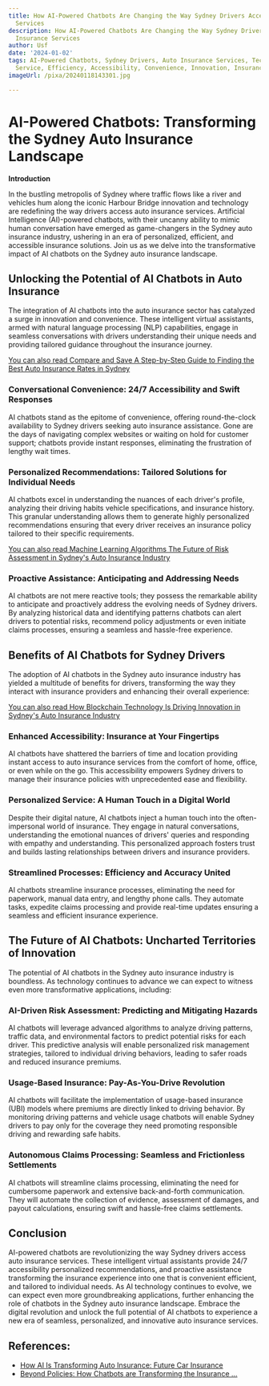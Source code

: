 ```yaml
---
title: How AI-Powered Chatbots Are Changing the Way Sydney Drivers Access Auto Insurance
  Services
description: How AI-Powered Chatbots Are Changing the Way Sydney Drivers Access Auto
  Insurance Services
author: Usf
date: '2024-01-02'
tags: AI-Powered Chatbots, Sydney Drivers, Auto Insurance Services, Technology, Customer
  Service, Efficiency, Accessibility, Convenience, Innovation, Insurance Industry
imageUrl: /pixa/20240118143301.jpg

---
```

#  AI-Powered Chatbots: Transforming the  Sydney Auto Insurance Landscape

**Introduction**

In the bustling metropolis of Sydney where traffic  flows like a river and vehicles  hum  along the iconic Harbour Bridge innovation and technology  are redefining the way drivers access auto insurance services. Artificial Intelligence (AI)-powered chatbots, with  their uncanny ability  to mimic human conversation have emerged as game-changers in  the Sydney auto insurance  industry,  ushering in an era of personalized, efficient, and  accessible insurance solutions. Join us as we delve into the transformative impact of AI chatbots on the Sydney auto  insurance landscape.

## Unlocking the Potential of AI Chatbots in Auto Insurance

The integration of AI chatbots into  the auto insurance sector has catalyzed a surge in innovation and convenience. These intelligent virtual assistants, armed with natural  language processing  (NLP) capabilities,  engage in seamless conversations  with drivers understanding their unique needs and providing tailored  guidance throughout the insurance  journey.

[You can also read Compare and Save A  Step-by-Step  Guide to Finding  the Best Auto Insurance Rates in Sydney](Compare%20and%20Save%20A%20Step-by-Step%20Guide%20to%20Finding%20the%20Best%20Auto%20Insurance%20Rates%20in%20Sydney)


### Conversational Convenience: 24/7 Accessibility and Swift Responses

AI chatbots stand as  the epitome of convenience, offering round-the-clock availability  to Sydney drivers seeking auto insurance assistance. Gone are the days of navigating complex websites or waiting on hold for customer support; chatbots provide instant responses, eliminating  the frustration of lengthy wait times.

### Personalized Recommendations: Tailored Solutions  for Individual Needs

AI chatbots excel in understanding the  nuances of each driver's profile,  analyzing their driving habits vehicle specifications, and insurance history. This granular understanding allows them to generate highly  personalized recommendations ensuring that every driver receives an insurance policy  tailored  to their  specific requirements.

[You can also read Machine Learning Algorithms The Future  of Risk  Assessment in Sydney's  Auto Insurance Industry](Machine%20Learning%20Algorithms%20The%20Future%20of%20Risk%20Assessment%20in%20Sydney%27s%20Auto%20Insurance%20Industry)


### Proactive Assistance: Anticipating and Addressing Needs

AI chatbots are not mere  reactive tools; they possess the remarkable ability to anticipate and proactively address the evolving needs of  Sydney drivers. By analyzing historical data and identifying patterns chatbots can alert drivers to potential risks, recommend policy  adjustments or even initiate claims  processes, ensuring a seamless  and hassle-free experience.

## Benefits of AI Chatbots for Sydney Drivers

The adoption of AI chatbots in the Sydney auto insurance industry has yielded a multitude of benefits for drivers, transforming the  way they interact with insurance providers and enhancing their  overall experience:

[You can also  read How Blockchain Technology Is Driving Innovation in Sydney's Auto Insurance Industry](How%20Blockchain%20Technology%20Is%20Driving%20Innovation%20in%20Sydney%27s%20Auto%20Insurance%20Industry)


### Enhanced Accessibility: Insurance at Your Fingertips

AI chatbots have shattered the  barriers of time and location providing instant access to auto  insurance services from the comfort of home, office, or  even while on the go. This accessibility empowers Sydney drivers to  manage their insurance policies with unprecedented ease and flexibility.

### Personalized Service: A Human Touch in a Digital World

Despite their digital nature, AI chatbots inject a human touch into the often-impersonal world of insurance. They engage in natural conversations, understanding the  emotional nuances of drivers' queries and responding with  empathy and understanding. This personalized approach fosters trust and builds lasting relationships between drivers and insurance providers.

### Streamlined Processes: Efficiency and Accuracy United

AI chatbots streamline  insurance processes, eliminating the need for paperwork, manual data entry,  and lengthy  phone calls. They automate tasks, expedite claims processing and provide real-time updates  ensuring a seamless and efficient insurance experience.

## The Future of AI Chatbots: Uncharted Territories of  Innovation

The potential of AI chatbots in the Sydney auto  insurance industry is boundless. As technology continues to advance we can expect to  witness  even more  transformative applications, including:

### AI-Driven Risk Assessment: Predicting and Mitigating Hazards

AI chatbots will leverage advanced algorithms to analyze driving patterns, traffic data, and environmental factors to predict potential risks for  each driver. This predictive analysis will enable personalized  risk management strategies, tailored to individual driving behaviors, leading to safer roads  and reduced insurance premiums.

### Usage-Based Insurance: Pay-As-You-Drive Revolution

AI chatbots will facilitate the implementation of usage-based  insurance (UBI) models where premiums are directly linked to driving behavior. By monitoring driving patterns and vehicle usage chatbots will enable  Sydney drivers to pay only for the coverage they need promoting responsible driving  and rewarding safe habits.

### Autonomous Claims Processing: Seamless  and Frictionless Settlements

AI chatbots will streamline claims processing, eliminating the need for cumbersome  paperwork and extensive back-and-forth communication. They will automate the collection  of evidence, assessment of damages, and payout calculations, ensuring swift and hassle-free claims settlements.

## Conclusion

AI-powered chatbots are revolutionizing the way Sydney drivers access auto insurance services. These intelligent virtual assistants  provide 24/7 accessibility personalized recommendations, and proactive assistance transforming  the insurance experience into one that is convenient  efficient, and tailored to  individual needs. As AI technology continues to evolve, we can  expect even more groundbreaking applications, further enhancing the role  of chatbots  in the Sydney auto  insurance landscape.  Embrace the digital revolution and unlock the full potential  of AI chatbots to  experience a new era of seamless, personalized, and innovative auto insurance services.

## References:
- [How AI Is Transforming Auto Insurance: Future Car Insurance](https://www.marketwatch.com/guides/insurance-services/how-car-insurance-companies-use-ai/)
- [Beyond Policies: How Chatbots are Transforming the Insurance ...](https://www.linkedin.com/pulse/beyond-policies-how-chatbots-transforming-insurance-industry)
